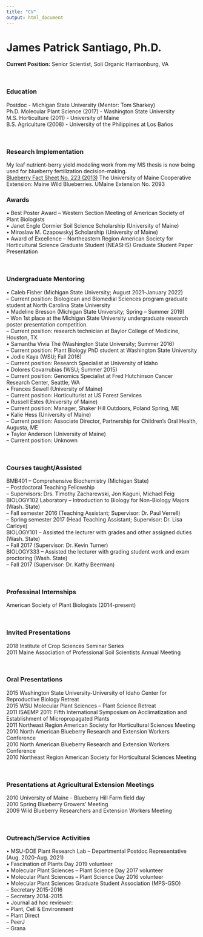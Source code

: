 ```yaml
---
title: "CV"
output: html_document
---
```


# James Patrick Santiago, Ph.D.

**Current Position:** 
Senior Scientist, Soli Organic
Harrisonburg, VA

<br>

### Education
Postdoc - Michigan State University (Mentor: Tom Sharkey)<br>
Ph.D. Molecular Plant Science (2017) - Washington State University <br>
M.S. Horticulture (2011) - University of Maine <br>
B.S. Agriculture (2008) - University of the Philippines at Los Baños <br>

<br>

### Research Implementation
My leaf nutrient-berry yield modeling work from my MS thesis is now being used for blueberry fertilization decision-making. <br> 
[Blueberry Fact Sheet No. 223 (2013)](https://extension.umaine.edu/blueberries/factsheets/production/interpreting-your-leaf-analysis-results/) The University of Maine Cooperative Extension: Maine Wild Blueberries. UMaine Extension No. 2093
<br>


### Awards
•	Best Poster Award – Western Section Meeting of American Society of Plant Biologists <br>
•	Janet Engle Cormier Soil Science Scholarship (University of Maine) <br>
•	Miroslaw M. Czapowskyj Scholarship (University of Maine) <br>
•	Award of Excellence – Northeastern Region American Society for Horticultural Science Graduate Student (NEASHS) Graduate Student Paper Presentation

<br>

### Undergraduate Mentoring
•	Caleb Fisher (Michigan State University; August 2021-January 2022) <br>
-- Current position: Biologican and Biomedial Sciences program graduate student at North Carolina State University <br>
•	Madeline Bresson (Michigan State University; Spring – Summer 2019) <br>
-- Won 1st place at the Michigan State University undergraduate research poster presentation competition. <br>
--	Current position: research technician at Baylor College of Medicine, Houston, TX <br>
•	Samantha Vivia Thé (Washington State University; Summer 2016) <br>
--	Current position: Plant Biology PhD student at Washington State University <br>
•	Jodie Kaya (WSU; Fall 2016) <br>
--	Current position: Research Specialist at University of Idaho <br>
•	Dolores Covarrubias (WSU; Summer 2015) <br>
--	Current position: Genomics Specialist at Fred Hutchinson Cancer Research Center, Seattle, WA <br>
•	Frances Sewell (University of Maine) <br>
--	Current position: Horticulturist at US Forest Services <br> 
•	Russell Estes (University of Maine) <br>
--	Current position: Manager, Shaker Hill Outdoors, Poland Spring, ME <br>
•	Kalie Hess (University of Maine) <br>
--	Current position: Associate Director, Partnership for Children’s Oral Health, Augusta, ME <br>
•	Taylor Anderson (University of Maine) <br>
--	Current position: Unknown <br>

<br>

### Courses taught/Assisted
BMB401 – Comprehensive Biochemistry (Michigan State) <br>
--	Postdoctoral Teaching Fellowship <br>
--	Supervisors: Drs. Timothy Zacharewski, Jon Kaguni, Michael Feig <br> 
BIOLOGY102 Laboratory – Introduction to Biology for Non-Biology Majors (Wash. State) <br>
--	Fall semester 2016 (Teaching Assistant; Supervisor: Dr. Paul Verrell) <br>
--	Spring semester 2017 (Head Teaching Assistant; Supervisor: Dr. Lisa Carloye) <br>
BIOLOGY101 – Assisted the lecturer with grades and other assigned duties (Wash. State) <br>
--	Fall 2017 (Supervisor: Dr. Kevin Turner) <br>
BIOLOGY333 – Assisted the lecturer with grading student work and exam proctoring (Wash. State) <br>
--	Fall 2017 (Supervisor: Dr. Kathy Beerman) <br>

<br>

### Professinal Internships
American Society of Plant Biologists (2014-present)

<br>

### Invited Presentations
2018	Institute of Crop Sciences Seminar Series <br>
2011	Maine Association of Professional Soil Scientists Annual Meeting <br>

<br>

### Oral Presentations
2015	Washington State University-University of Idaho Center for Reproductive Biology Retreat <br>
2015	WSU Molecular Plant Sciences – Plant Science Retreat <br>
2011	ISAEMP 2011: Fifth International Symposium on Acclimatization and Establishment of Micropropagated Plants <br>
2011	Northeast Region American Society for Horticultural Sciences Meeting <br>
2010 	North American Blueberry Research and Extension Workers Conference <br>
2010	North American Blueberry Research and Extension Workers Conference <br>
2010	Northeast Region American Society for Horticultural Sciences Meeting <br>

<br>

### Presentations at Agricultural Extension Meetings
2010	University of Maine - Blueberry Hill Farm field day <br>
2010	Spring Blueberry Growers’ Meeting <br>
2009	Wild Blueberry Researchers and Extension Workers Meeting <br>

<br>

### Outreach/Service Activities
•	MSU-DOE Plant Research Lab – Departmental Postdoc Representative (Aug. 2020-Aug. 2021) <br>
•	Fascination of Plants Day 2019 volunteer <br>
•	Molecular Plant Sciences – Plant Science Day 2017 volunteer <br>
•	Molecular Plant Sciences – Plant Science Day 2016 volunteer <br>
•	Molecular Plant Sciences Graduate Student Association (MPS-GSO) <br>
--	Secretary 2015-2016 <br>
--	Secretary 2014-2015 <br>
•	Journal ad hoc reviewer: <br>
--	Plant, Cell & Environment <br>
--	Plant Direct  <br>
--	PeerJ <br>
--	Grana <br>



